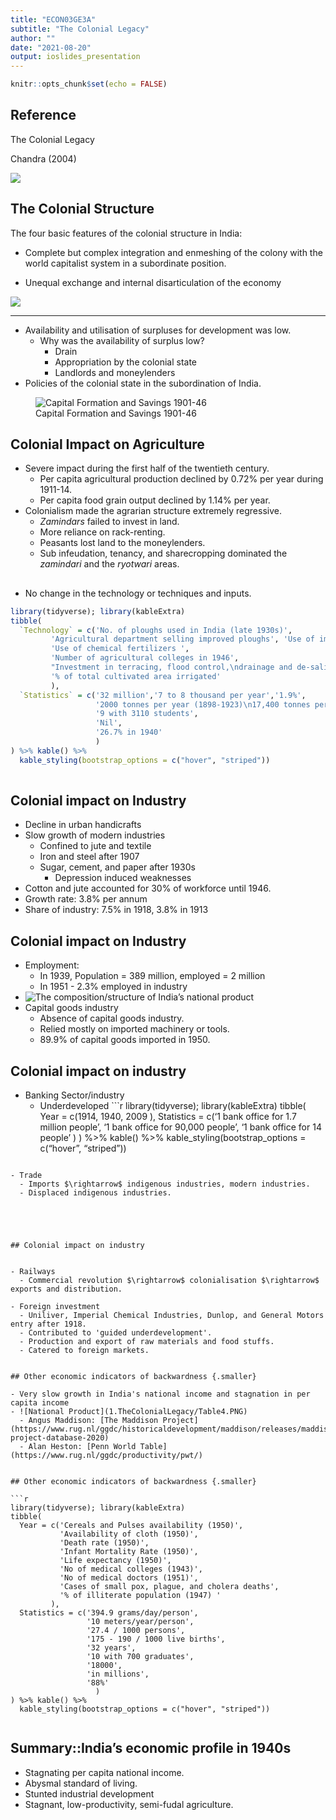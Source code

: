 ```yaml
---
title: "ECON03GE3A"  
subtitle: "The Colonial Legacy"
author: ""
date: "2021-08-20"
output: ioslides_presentation
---
```


```r
knitr::opts_chunk$set(echo = FALSE)
```

## Reference 

The Colonial Legacy 

Chandra (2004)

![](https://books.google.com/books/publisher/content/images/frontcover/DgESBQAAQBAJ?fife=w200-h300)



## The Colonial Structure {.smaller }

The four basic features of the colonial structure in India:

- Complete but complex integration and enmeshing of the colony with the world capitalist system in a subordinate position.

- Unequal exchange and internal disarticulation of the economy 

![](1.TheColonialLegacy/Table1.PNG)


---


- Availability and utilisation of surpluses for development was low. 
  - Why was the availability of surplus low?
    - Drain
    - Appropriation by the colonial state
    - Landlords and moneylenders
      
- Policies of the colonial state in the subordination of India.

![Capital Formation and Savings 1901-46](1.TheColonialLegacy/Table2.PNG)





## Colonial Impact on Agriculture {.smaller }

- Severe impact during the first half of the twentieth century.
  - Per capita agricultural production declined by 0.72% per year during 1911-14.
  - Per capita food grain output declined by 1.14% per year.

- Colonialism made the agrarian structure extremely regressive.
  - *Zamindars* failed to invest in land.
  - More reliance on rack-renting.
  - Peasants lost land to the moneylenders.
  - Sub infeudation, tenancy, and sharecropping dominated the *zamindari* and the *ryotwari* areas.
  
  
## {.smaller}


- No change in the technology or techniques and inputs.
```r
library(tidyverse); library(kableExtra)
tibble(
  `Technology` = c('No. of ploughs used in India (late 1930s)',
         'Agricultural department selling improved ploughs', 'Use of improved seeds (1922-23)',
         'Use of chemical fertilizers ',
         'Number of agricultural colleges in 1946',
         "Investment in terracing, flood control,\ndrainage and de-salinization of soil",
         '% of total cultivated area irrigated'
         ), 
  `Statistics` = c('32 million','7 to 8 thousand per year','1.9%',
                   '2000 tonnes per year (1898-1923)\n17,400 tonnes per year (1919-24)',
                   '9 with 3110 students',
                   'Nil',
                   '26.7% in 1940'
                   )
) %>% kable() %>% 
  kable_styling(bootstrap_options = c("hover", "striped"))
  
```


## Colonial impact on Industry

- Decline in urban handicrafts
- Slow growth of modern industries
  - Confined to jute and textile
  - Iron and steel after 1907
  - Sugar, cement, and paper after 1930s
    - Depression induced weaknesses
- Cotton and jute accounted for 30% of workforce until 1946.
- Growth rate: 3.8% per annum
- Share of industry: 7.5% in 1918, 3.8% in 1913


## Colonial impact on Industry {.smaller}

- Employment:
  - In 1939, Population = 389 million, employed  = 2 million
  - In 1951 - 2.3% employed in industry
- ![The composition/structure of India's national product](1.TheColonialLegacy/Table3.PNG)   
- Capital goods industry
  - Absence of capital goods industry.
  - Relied mostly on imported machinery or tools.
  - 89.9% of capital goods imported in 1950.
  
  
## Colonial impact on industry {.smaller}

- Banking Sector/industry
  - Underdeveloped
```r
library(tidyverse); library(kableExtra)
tibble(
  Year = c(1914, 1940, 2009
         ), 
  Statistics = c('1 bank office for 1.7 million people',
                 '1 bank office for 90,000 people',
                 '1 bank office for 14 people'
                   )
) %>% kable() %>% 
  kable_styling(bootstrap_options = c("hover", "striped"))
  
```

- Trade
  - Imports $\rightarrow$ indigenous industries, modern industries.
  - Displaced indigenous industries.





## Colonial impact on industry


- Railways
  - Commercial revolution $\rightarrow$ colonialisation $\rightarrow$ exports and distribution.
  
- Foreign investment
  - Uniliver, Imperial Chemical Industries, Dunlop, and General Motors entry after 1918.
  - Contributed to 'guided underdevelopment'.
  - Production and export of raw materials and food stuffs.
  - Catered to foreign markets.
  

## Other economic indicators of backwardness {.smaller}

- Very slow growth in India's national income and stagnation in per capita income 
- ![National Product](1.TheColonialLegacy/Table4.PNG)
  - Angus Maddison: [The Maddison Project](https://www.rug.nl/ggdc/historicaldevelopment/maddison/releases/maddison-project-database-2020)
  - Alan Heston: [Penn World Table](https://www.rug.nl/ggdc/productivity/pwt/)


## Other economic indicators of backwardness {.smaller}

```r
library(tidyverse); library(kableExtra)
tibble(
  Year = c('Cereals and Pulses availability (1950)',
           'Availability of cloth (1950)',
           'Death rate (1950)',
           'Infant Mortality Rate (1950)',
           'Life expectancy (1950)',
           'No of medical colleges (1943)',
           'No of medical doctors (1951)',
           'Cases of small pox, plague, and cholera deaths',
           '% of illiterate population (1947) '
         ), 
  Statistics = c('394.9 grams/day/person',
                 '10 meters/year/person',
                 '27.4 / 1000 persons',
                 '175 - 190 / 1000 live births',
                 '32 years',
                 '10 with 700 graduates',
                 '18000',
                 'in millions',
                 '88%'
                   )
) %>% kable() %>% 
  kable_styling(bootstrap_options = c("hover", "striped"))
  
```


## Summary::India's economic profile in 1940s

- Stagnating per capita national income.
- Abysmal standard of living.
- Stunted industrial development
- Stagnant, low-productivity, semi-fudal agriculture.

